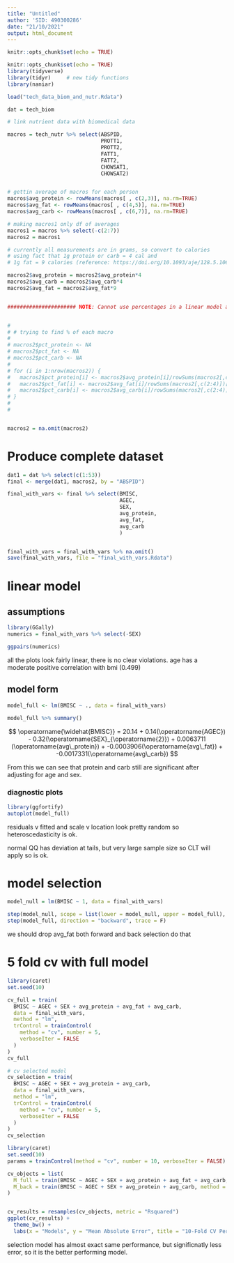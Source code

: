 ```yaml
---
title: "Untitled"
author: 'SID: 490300286'
date: "21/10/2021"
output: html_document
---
```


```r
knitr::opts_chunk$set(echo = TRUE)
```


```r
knitr::opts_chunk$set(echo = TRUE)
library(tidyverse)
library(tidyr)     # new tidy functions
library(naniar)

load("tech_data_biom_and_nutr.Rdata")
```

```r
dat = tech_biom

# link nutrient data with biomedical data

macros = tech_nutr %>% select(ABSPID,
                              PROTT1,
                              PROTT2,
                              FATT1,
                              FATT2,
                              CHOWSAT1,
                              CHOWSAT2)


# gettin average of macros for each person
macros$avg_protein <- rowMeans(macros[ , c(2,3)], na.rm=TRUE)
macros$avg_fat <- rowMeans(macros[ , c(4,5)], na.rm=TRUE)
macros$avg_carb <- rowMeans(macros[ , c(6,7)], na.rm=TRUE)

# making macros1 only df of averages
macros1 = macros %>% select(-c(2:7))
macros2 = macros1

# currently all measurements are in grams, so convert to calories
# using fact that 1g protein or carb = 4 cal and 
# 1g fat = 9 calories (reference: https://doi.org/10.1093/aje/128.5.1065)

macros2$avg_protein = macros2$avg_protein*4
macros2$avg_carb = macros2$avg_carb*4
macros2$avg_fat = macros2$avg_fat*9


###################### NOTE: Cannot use percentages in a linear model as matrix will be singular so there will be no coefficient for fat


# 
# # trying to find % of each macro
# 
# macros2$pct_protein <- NA
# macros2$pct_fat <- NA
# macros2$pct_carb <- NA
# 
# for (i in 1:nrow(macros2)) {
#   macros2$pct_protein[i] <- macros2$avg_protein[i]/rowSums(macros2[,c(2:4)])[i]
#   macros2$pct_fat[i] <- macros2$avg_fat[i]/rowSums(macros2[,c(2:4)])[i]
#   macros2$pct_carb[i] <- macros2$avg_carb[i]/rowSums(macros2[,c(2:4)])[i]
# }
# 
# 


macros2 = na.omit(macros2)

```

# Produce complete dataset

```r
dat1 = dat %>% select(c(1:53))
final <- merge(dat1, macros2, by = "ABSPID")

final_with_vars <- final %>% select(BMISC,
                                    AGEC,
                                    SEX,
                                    avg_protein,
                                    avg_fat,
                                    avg_carb
                                    )


final_with_vars = final_with_vars %>% na.omit()
save(final_with_vars, file = "final_with_vars.Rdata")
```

# linear model


## assumptions

```r
library(GGally)
numerics = final_with_vars %>% select(-SEX)

ggpairs(numerics)
```


all the plots look fairly linear, there is no clear violations. age has a moderate positive correlation with bmi (0.499)

## model form

```r
model_full <- lm(BMISC ~ ., data = final_with_vars)

model_full %>% summary()
```

$$
\operatorname{\widehat{BMISC}} = 20.14 + 0.14(\operatorname{AGEC}) - 0.32(\operatorname{SEX}_{\operatorname{2}}) + 0.0063711 (\operatorname{avg\_protein}) + -0.0003906(\operatorname{avg\_fat}) + -0.0017331(\operatorname{avg\_carb})
$$

From this we can see that protein and carb still are significant after adjusting for age and sex.

### diagnostic plots

```r
library(ggfortify)
autoplot(model_full)
```

residuals v fitted and scale v location look pretty random so heteroscedasticity is ok.

normal QQ has deviation at tails, but very large sample size so CLT will apply so is ok.

# model selection

```r
model_null = lm(BMISC ~ 1, data = final_with_vars)

step(model_null, scope = list(lower = model_null, upper = model_full), direction = "forward", trace = F)
step(model_full, direction = "backward", trace = F)
```

we should drop avg_fat both forward and back selection do that

# 5 fold cv with full model


```r
library(caret)
set.seed(10)

cv_full = train(
  BMISC ~ AGEC + SEX + avg_protein + avg_fat + avg_carb,
  data = final_with_vars,
  method = "lm",
  trControl = trainControl(
    method = "cv", number = 5,
    verboseIter = FALSE
  )
)
cv_full

# cv selected model
cv_selection = train(
  BMISC ~ AGEC + SEX + avg_protein + avg_carb,
  data = final_with_vars,
  method = "lm",
  trControl = trainControl(
    method = "cv", number = 5,
    verboseIter = FALSE
  )
)
cv_selection

```
```r
library(caret)
set.seed(10)
params = trainControl(method = "cv", number = 10, verboseIter = FALSE)

cv_objects = list(
  M_full = train(BMISC ~ AGEC + SEX + avg_protein + avg_fat + avg_carb, method = "lm", data = final_with_vars, trControl = params),
  M_back = train(BMISC ~ AGEC + SEX + avg_protein + avg_carb, method = "lm", data = final_with_vars, trControl = params)
)


cv_results = resamples(cv_objects, metric = "Rsquared")
ggplot(cv_results) +
  theme_bw() +
  labs(x = "Models", y = "Mean Absolute Error", title = "10-Fold CV Performance")
```

selection model has almost exact same performance, but significnatly less error, so it is the better performing model.



